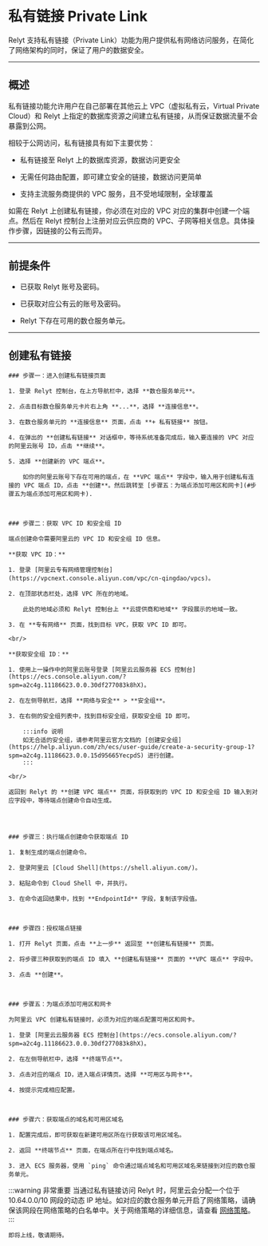 

# 私有链接 Private Link

Relyt 支持私有链接（Private Link）功能为用户提供私有网络访问服务，在简化了网络架构的同时，保证了用户的数据安全。

---

## 概述

私有链接功能允许用户在自己部署在其他云上 VPC（虚拟私有云，Virtual Private Cloud）和 Relyt 上指定的数据库资源之间建立私有链接，从而保证数据流量不会暴露到公网。

相较于公网访问，私有链接具有如下主要优势：

- 私有链接至 Relyt 上的数据库资源，数据访问更安全

- 无需任何路由配置，即可建立安全的链接，数据访问更简单

- 支持主流服务商提供的 VPC 服务，且不受地域限制，全球覆盖


如需在 Relyt 上创建私有链接，你必须在对应的 VPC 对应的集群中创建一个端点。然后在 Relyt 控制台上注册对应云供应商的 VPC、子网等相关信息。具体操作步骤，因链接的公有云而异。

---

## 前提条件

- 已获取 Relyt 账号及密码。

- 已获取对应公有云的账号及密码。

- Relyt 下存在可用的数仓服务单元。


---


## 创建私有链接

<Tabs>
  <TabItem value="阿里云" label="阿里云" default>

    ### 步骤一：进入创建私有链接页面
  
    1. 登录 Relyt 控制台，在上方导航栏中，选择 **数仓服务单元**。
  
    2. 点击目标数仓服务单元卡片右上角 **...**，选择 **连接信息**。
  
    3. 在数仓服务单元的 **连接信息** 页面，点击 **+ 私有链接** 按钮。
  
    4. 在弹出的 **创建私有链接** 对话框中，等待系统准备完成后，输入要连接的 VPC 对应的阿里云账号 ID，点击 **继续**。

    5. 选择 **创建新的 VPC 端点**。

        如你的阿里云账号下存在可用的端点，在 **VPC 端点** 字段中，输入用于创建私有连接的 VPC 端点 ID，点击 **创建**。然后跳转至 [步骤五：为端点添加可用区和网卡](#步骤五为端点添加可用区和网卡).

     

    ### 步骤二：获取 VPC ID 和安全组 ID 

    端点创建命令需要阿里云的 VPC ID 和安全组 ID 信息。
    
    **获取 VPC ID：**

    1. 登录 [阿里云专有网络管理控制台](https://vpcnext.console.aliyun.com/vpc/cn-qingdao/vpcs)。

    2. 在顶部状态栏处，选择 VPC 所在的地域。

        此处的地域必须和 Relyt 控制台上 **云提供商和地域** 字段展示的地域一致。

    3. 在 **专有网络** 页面，找到目标 VPC，获取 VPC ID 即可。

    <br/>

    **获取安全组 ID：**

    1. 使用上一操作中的阿里云账号登录 [阿里云云服务器 ECS 控制台](https://ecs.console.aliyun.com/?spm=a2c4g.11186623.0.0.30df277083k8hX)。

    2. 在左侧导航栏，选择 **网络与安全** > **安全组**。

    3. 在右侧的安全组列表中，找到目标安全组，获取安全组 ID 即可。

        :::info 说明
        如无合适的安全组，请参考阿里云官方文档的 [创建安全组](https://help.aliyun.com/zh/ecs/user-guide/create-a-security-group-1?spm=a2c4g.11186623.0.0.15d95665YecpdS) 进行创建。
        :::

    <br/>

    返回到 Relyt 的 **创建 VPC 端点** 页面，将获取到的 VPC ID 和安全组 ID 输入到对应字段中，等待端点创建命令自动生成。

     


    ### 步骤三：执行端点创建命令获取端点 ID

    1. 复制生成的端点创建命令。

    2. 登录阿里云 [Cloud Shell](https://shell.aliyun.com/)。

    3. 粘贴命令到 Cloud Shell 中，并执行。

    3. 在命令返回结果中，找到 **EndpointId** 字段，复制该字段值。

     

    ### 步骤四：授权端点链接

    1. 打开 Relyt 页面，点击 **上一步** 返回至 **创建私有链接** 页面。
    
    2. 将步骤三种获取到的端点 ID 填入 **创建私有链接** 页面的 **VPC 端点** 字段中。

    3. 点击 **创建**。

     

    ### 步骤五：为端点添加可用区和网卡

    为阿里云 VPC 创建私有链接时，必须为对应的端点配置可用区和网卡。

    1. 登录 [阿里云云服务器 ECS 控制台](https://ecs.console.aliyun.com/?spm=a2c4g.11186623.0.0.30df277083k8hX)。

    2. 在左侧导航栏中，选择 **终端节点**。

    3. 点击对应的端点 ID，进入端点详情页。选择 **可用区与网卡**。

    4. 按提示完成相应配置。

     

    ### 步骤六：获取端点的域名和可用区域名

    1. 配置完成后，即可获取在新建可用区所在行获取该可用区域名。

    2. 返回 **终端节点** 页面，在端点所在行中找到端点域名。

    3. 进入 ECS 服务器，使用 `ping` 命令通过端点域名和可用区域名来链接到对应的数仓服务单元。

  
  :::warning 非常重要
  当通过私有链接访问 Relyt 时，阿里云会分配一个位于 10.64.0.0/10 网段的动态 IP 地址。如对应的数仓服务单元开启了网络策略，请确保该网段在网络策略的白名单中。关于网络策略的详细信息，请查看 [网络策略](guides/security/network-policies.md)。
  :::

  </TabItem>
  <TabItem value="腾讯云" label="腾讯云">

    即将上线，敬请期待。

  </TabItem>
</Tabs>


